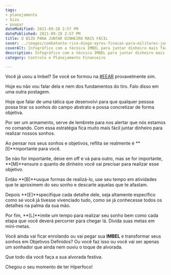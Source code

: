 ```yaml
---
tags:
- planejamento
- bizu
- poupar
dateModified: 2021-09-28 2:57 PM
datePublished: 2021-09-28 2:57 PM
title: O BIZU PARA JUNTAR DINHEIRO MAIS FÁCIL
cover: ../images/combatente-rico-diego-ayres-finacas-para-militares-juntar-dinheiro.png
coverAlt: Infográfico com a técnica IMBEL para juntar dinheiro mais fácil
description: Infográfico com a técnica IMBEL para juntar dinheiro mais fácil
category: Controle e Planejamento Financeiro

---
```

Você já usou a Imbel? Se você se formou na [#EEAR](https://www.instagram.com/explore/tags/eear/) provavelmente sim.

Hoje eu não vou falar dela e nem dos fundamentos do tiro. Falo disso em uma outra postagem.

Hoje que falar de uma tática que desenvolvi para que qualquer pessoa possa tirar os sonhos do campo abstrato e possa concretizar de forma objetiva.

Por ser um armamento, serve de lembrete para nos alertar que nós estamos no comando. Com essa estratégia fica muito mais fácil juntar dinheiro para realizar nossos sonhos.

Ao pensar nos seus sonhos e objetivos, reflita se realmente é **\[I\]**mportante para você.

Se não for importante, deixe em off e vá para outro, mas se for importante, **\[M\]**ensure o quanto de dinheiro você vai precisar para realizar esse objetivo.

Então **\[B\]**usque formas de realizá-lo, use seu tempo em atividades que te aproximem do seu sonho e descarte aquelas que te afastam.

Depois **\[E\]**specifique cada detalhe dele, seja altamente específico como se você já tivesse vivenciado tudo, como se já conhecesse todos os detalhes na palma da sua mão.

Por fim, **\[L\]**imite um tempo para realizar seu sonho bem como cada etapa que você deverá percorrer para chegar lá. Divida suas metas em mini-metas.

Você ainda vai ficar enrolando ou vai pegar sua **IMBEL** e transformar seus sonhos em Objetivos Definidos? Ou você faz isso ou você vai ser apenas um sonhador que ainda nem ouviu o toque de alvorada.

  
Que todo dia você faça a sua alvorada festiva.

Chegou o seu momento de ter Hiperfoco!